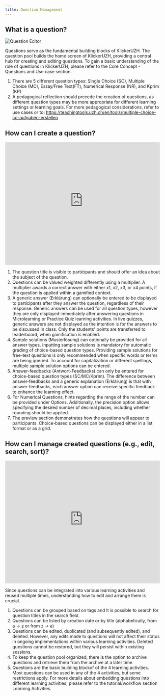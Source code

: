 ```yaml
---
title: Question Management
---
```


## What is a question?

![Question Editor](/img_v3/question.png)

Questions serve as the fundamental building blocks of KlickerUZH. The question pool builds the home screen of KlickerUZH, providing a central hub for creating and editing questions. To gain a basic understanding of the role of questions in KlickerUZH, please refer to the Core Concept - Questions and Use case section.

1. There are 5 different question types: Single Choice (SC), Multiple Choice (MC), Essay/Free Text(FT), Numerical Response (NR), and Kprim (KP).
2. A pedagogical reflection should precede the creation of questions, as different question types may be more appropriate for different learning settings or learning goals. For more pedagogical considerations, refer to use cases or to: https://teachingtools.uzh.ch/en/tools/multiple-choice-co-aufgaben-erstellen

## How can I create a question?

<iframe
  id="kmsembed-0_c4db0dw8"
  width="100%"
  height="400"
  src="https://uzh.mediaspace.cast.switch.ch/embed/secure/iframe/entryId/0_c4db0dw8/uiConfId/23448425/st/0"
  class="kmsembed"
  allowfullscreen
  webkitallowfullscreen
  mozAllowFullScreen
  allow="autoplay *; fullscreen *; encrypted-media *"
  referrerPolicy="no-referrer-when-downgrade"
  sandbox="allow-downloads allow-forms allow-same-origin allow-scripts allow-top-navigation allow-pointer-lock allow-popups allow-modals allow-orientation-lock allow-popups-to-escape-sandbox allow-presentation allow-top-navigation-by-user-activation"
  frameborder="0"
  title="KlickerUZH - Question Preparation"
></iframe>

1. The question title is visible to participants and should offer an idea about the subject of the question.
2. Questions can be valued weighted differently using a multiplier. A multiplier awards a correct answer with either x1, x2, x3, or x4 points, if the question is applied within a gamified context.
3. A generic answer (Erklärung) can optionally be entered to be displayed to participants after they answer the question, regardless of their response. Generic answers can be used for all question types, however they are only displayed immediately after answering questions in Microlearning or Practice Quiz learning activities. In live quizzes, generic answers are not displayed as the intention is for the answers to be discussed in class. Only the students' points are transferred to leaderboard, when gamification is enabled.
4. Sample solutions (Musterlösung) can optionally be provided for all answer types. Inputting sample solutions is mandatory for automatic grading of choice-based question types. Providing sample solutions for free-text questions is only recommended when specific words or terms are being queried. To account for capitalization or different spellings, multiple sample solution options can be entered.
5. Answer-feedbacks (Antwort-Feedbacks) can only be entered for choice-based question types (SC/MC/Kprim). The difference between answer-feedbacks and a generic explanation (Erklärung) is that with answer-feedbacks, each answer option can receive specific feedback to enhance the learning effect.
6. For Numerical Questions, hints regarding the range of the number can be provided under Options. Additionally, the precision option allows specifying the desired number of decimal places, including whether rounding should be applied.
7. The preview section demonstrates how the questions will appear to participants. Choice-based questions can be displayed either in a list format or as a grid.

## How can I manage created questions (e.g., edit, search, sort)?

<iframe
  id="kmsembed-0_gm5oobzo"
  width="100%"
  height="400"
  src="https://uzh.mediaspace.cast.switch.ch/embed/secure/iframe/entryId/0_gm5oobzo/uiConfId/23448425/st/0"
  class="kmsembed"
  allowfullscreen
  webkitallowfullscreen
  mozAllowFullScreen
  allow="autoplay *; fullscreen *; encrypted-media *"
  referrerPolicy="no-referrer-when-downgrade"
  sandbox="allow-downloads allow-forms allow-same-origin allow-scripts allow-top-navigation allow-pointer-lock allow-popups allow-modals allow-orientation-lock allow-popups-to-escape-sandbox allow-presentation allow-top-navigation-by-user-activation"
  frameborder="0"
  title="KlickerUZH - Question Management"
></iframe>

Since questions can be integrated into various learning activities and reused multiple times, understanding how to edit and arrange them is crucial.

1. Questions can be grouped based on tags and It is possible to search for question titles in the search field.
2. Questions can be listed by creation date or by title (alphabetically, from a -> z or from z -> a)
3. Questions can be edited, duplicated (and subsequently edited), and deleted. However, any edits made to questions will not affect their status in ongoing implementations within various learning activities. Deleted questions cannot be restored, but they will persist within existing sessions.
4. To keep the question pool organized, there is the option to archive questions and retrieve them from the archive at a later time.
5. Questions are the basic building blockof of the 4 learning activities. Most questions can be used in any of the 4 activities, but some restrictions apply. For more details about embedding questions into different learning activities, please refer to the tutorial/workflow section Learning Activities.
